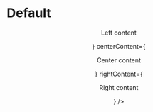
<Meta title="Header" component={Header} />

# Default

<Preview>
  <Story name="Default">
    <Header
      leftContent={<p>Left content</p>}
      centerContent={<p>Center content</p>}
      rightContent={<p>Right content</p>}
    />
  </Story>
</Preview>
